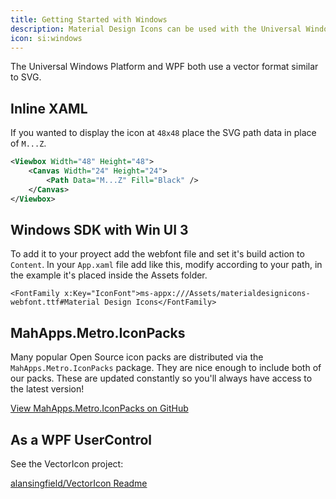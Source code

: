 ```yaml
---
title: Getting Started with Windows
description: Material Design Icons can be used with the Universal Windows Platform and WPF.
icon: si:windows
---
```


The Universal Windows Platform and WPF both use a vector format similar to SVG.

## Inline XAML

If you wanted to display the icon at `48x48` place the SVG path data in place of `M...Z`.

```xml
<Viewbox Width="48" Height="48">
    <Canvas Width="24" Height="24">
        <Path Data="M...Z" Fill="Black" />
    </Canvas>
</Viewbox>
```
## Windows SDK with Win UI 3
To add it to your proyect add the webfont file and set it's build action to `Content`.
In your `App.xaml` file add like this, modify according to your path, in the example it's placed inside the Assets folder.

```
<FontFamily x:Key="IconFont">ms-appx:///Assets/materialdesignicons-webfont.ttf#Material Design Icons</FontFamily>
```


## MahApps.Metro.IconPacks

Many popular Open Source icon packs are distributed via the `MahApps.Metro.IconPacks` package. They are nice enough to include both of our packs. These are updated constantly so you'll always have access to the latest version!

[View MahApps.Metro.IconPacks on GitHub](https://github.com/MahApps/MahApps.Metro.IconPacks)

## As a WPF UserControl

See the VectorIcon project:

[alansingfield/VectorIcon Readme](https://github.com/alansingfield/VectorIcon/blob/master/README.md)
